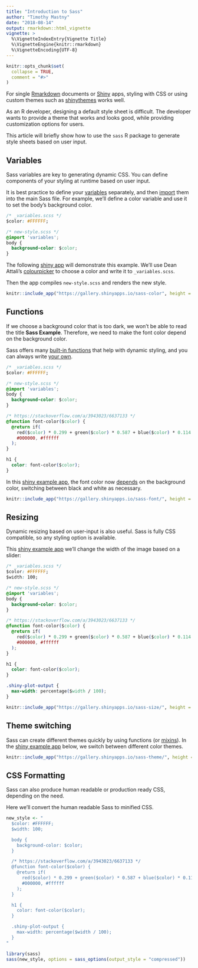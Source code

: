 ```yaml
---
title: "Introduction to Sass"
author: "Timothy Mastny"
date: "2018-08-14"
output: rmarkdown::html_vignette
vignette: >
  %\VignetteIndexEntry{Vignette Title}
  %\VignetteEngine{knitr::rmarkdown}
  %\VignetteEncoding{UTF-8}
---
```


```r
knitr::opts_chunk$set(
  collapse = TRUE,
  comment = "#>"
)
```

For single [Rmarkdown](https://rmarkdown.rstudio.com/) documents or [Shiny](http://shiny.rstudio.com/) apps, styling with CSS or using custom themes such as [shinythemes](https://github.com/rstudio/shinythemes) works well.

As an R developer, designing a default style sheet is difficult. The developer wants to provide a theme that works and looks good, while providing customization options for users.

This article will briefly show how to use the `sass` R package to generate style sheets based on user input.

## Variables

Sass variables are key to generating dynamic CSS. You can define components of your styling at runtime based on user input.

It is best practice to define your [variables](http://sass-lang.com/guide#topic-2) separately, and then [import](http://sass-lang.com/guide#topic-5) them into the main Sass file. For example, we'll define a color variable and use it to set the body's background color.

```css
/* _variables.scss */
$color: #FFFFFF;
```
```css
/* new-style.scss */
@import 'variables';
body {
  background-color: $color;
}
```

The following [shiny app]("https://gallery.shinyapps.io/sass-color") will demonstrate this example. We'll use Dean Attali's [colourpicker](https://github.com/daattali/colourpicker) to choose a color and write it to `_variables.scss`.

Then the app compiles `new-style.scss` and renders the new style.

```r
knitr::include_app("https://gallery.shinyapps.io/sass-color", height = "600px")
```

## Functions

If we choose a background color that is too dark, we won't be able to read the title **Sass Example**. Therefore, we need to make the font color depend on the background color.

Sass offers many [built-in functions](http://sass-lang.com/documentation/file.SASS_REFERENCE.html#functions) that help with dynamic styling, and you can always write [your own](http://sass-lang.com/documentation/file.SASS_REFERENCE.html#function_directives).

```css
/* _variables.scss */
$color: #FFFFFF;
```
```css
/* new-style.scss */
@import 'variables';
body {
  background-color: $color;
}

/* https://stackoverflow.com/a/3943023/6637133 */
@function font-color($color) {
  @return if(
    red($color) * 0.299 + green($color) * 0.587 + blue($color) * 0.114 > 186,
    #000000, #ffffff
  );
}

h1 {
  color: font-color($color);
}
```

In this [shiny example app](https://gallery.shinyapps.io/sass-font/), the font color now [depends](https://stackoverflow.com/a/3943023/6637133) on the background color, switching between black and white as necessary.

```r
knitr::include_app("https://gallery.shinyapps.io/sass-font/", height = "400px")
```

## Resizing

Dynamic resizing based on user-input is also useful. Sass is fully CSS compatible, so any styling option is available.

This [shiny example app](https://gallery.shinyapps.io/sass-size/) we'll change the width of the image based on a slider:

```css
/* _variables.scss */
$color: #FFFFFF;
$width: 100;
```
```css
/* new-style.scss */
@import 'variables';
body {
  background-color: $color;
}

/* https://stackoverflow.com/a/3943023/6637133 */
@function font-color($color) {
  @return if(
    red($color) * 0.299 + green($color) * 0.587 + blue($color) * 0.114 > 186,
    #000000, #ffffff
  );
}

h1 {
  color: font-color($color);
}

.shiny-plot-output {
  max-width: percentage($width / 100);
}
```

```r
knitr::include_app("https://gallery.shinyapps.io/sass-size/", height = "600px")
```


## Theme switching

Sass can create different themes quickly by using functions (or [mixins](https://sass-lang.com/guide)).  In the [shiny example app](https://gallery.shinyapps.io/sass-theme/) below, we switch between different color themes.

```r
knitr::include_app("https://gallery.shinyapps.io/sass-theme/", height = "350px")
```


## CSS Formatting

Sass can also produce human readable or production ready CSS, depending on the need.

Here we'll convert the human readable Sass to minified CSS.

```r
new_style <- "
  $color: #FFFFFF;
  $width: 100;

  body {
    background-color: $color;
  }

  /* https://stackoverflow.com/a/3943023/6637133 */
  @function font-color($color) {
    @return if(
      red($color) * 0.299 + green($color) * 0.587 + blue($color) * 0.114 > 186,
      #000000, #ffffff
    );
  }

  h1 {
    color: font-color($color);
  }

  .shiny-plot-output {
    max-width: percentage($width / 100);
  }
"
```

```r
library(sass)
sass(new_style, options = sass_options(output_style = "compressed"))
```
